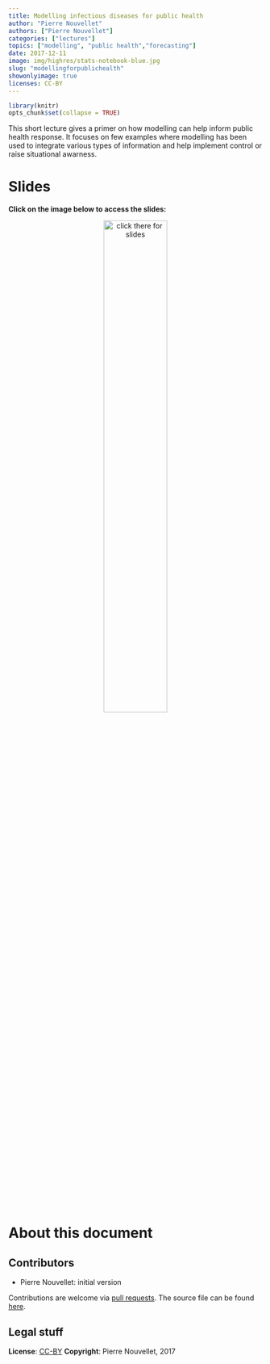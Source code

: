 ```yaml
---
title: Modelling infectious diseases for public health
author: "Pierre Nouvellet"
authors: ["Pierre Nouvellet"]
categories: ["lectures"]
topics: ["modelling", "public health","forecasting"]
date: 2017-12-11
image: img/highres/stats-notebook-blue.jpg
slug: "modellingforpublichealth"
showonlyimage: true
licenses: CC-BY
---
```


	
```r
library(knitr)
opts_chunk$set(collapse = TRUE)
```

This short lecture gives a primer on how modelling can help inform public health response.
It focuses on few examples where modelling has been used to integrate various types of
information and help implement control or raise situational awarness.


# Slides

**Click on the image below to access the slides:**

<center>
<a href="../../slides/modelling-public-health/modelling-public-health.pptx"><img class="gateway" src="../../img/highres/stats-notebook-blue.jpg" width="50%" alt="click there for slides" align="middle"></a>
</center>





# About this document

## Contributors

- Pierre Nouvellet: initial version


Contributions are welcome via [pull
requests](https://github.com/reconhub/learn/pulls). The source file can be found
[here](https://github.com/reconhub/learn/blob/master/static/slides/modelling-public-health/modelling-public-health.pptx).



## Legal stuff

**License**: [CC-BY](https://creativecommons.org/licenses/by/3.0/)
**Copyright**: Pierre Nouvellet, 2017 
